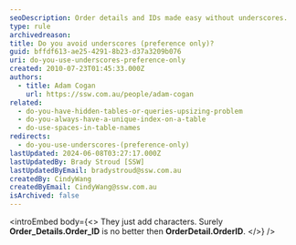```yaml
---
seoDescription: Order details and IDs made easy without underscores.
type: rule
archivedreason:
title: Do you avoid underscores (preference only)?
guid: bffdf613-ae25-4291-8b23-d37a3209b076
uri: do-you-use-underscores-preference-only
created: 2010-07-23T01:45:33.000Z
authors:
  - title: Adam Cogan
    url: https://ssw.com.au/people/adam-cogan
related:
  - do-you-have-hidden-tables-or-queries-upsizing-problem
  - do-you-always-have-a-unique-index-on-a-table
  - do-use-spaces-in-table-names
redirects:
  - do-you-use-underscores-(preference-only)
lastUpdated: 2024-06-08T03:27:17.000Z
lastUpdatedBy: Brady Stroud [SSW]
lastUpdatedByEmail: bradystroud@ssw.com.au
createdBy: CindyWang
createdByEmail: CindyWang@ssw.com.au
isArchived: false
---
```


<introEmbed
  body={<>
They just add characters. Surely **Order_Details.Order_ID** is no better then **OrderDetail.OrderID**.
  </>}
/>
